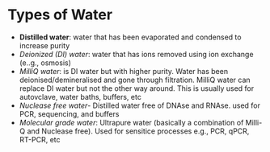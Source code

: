 # Types of Water

- **Distilled water**: water that has been evaporated and condensed to increase purity
- *Deionized (DI) water*: water that has ions removed using ion exchange (e..g., osmosis)
- *MilliQ water*: is DI water but with higher purity. Water has been deionised/demineralised and gone through filtration. MilliQ water can replace DI water but not the other way around. This is usually used for autovclave, water baths, buffers, etc
- *Nuclease free water*- Distilled water free of DNAse and RNAse. used for PCR, sequencing, and buffers
- *Molecular grade water*: Ultrapure water (basically a combination of Milli-Q and Nuclease free). Used for sensitice processes e.g., PCR, qPCR, RT-PCR, etc
